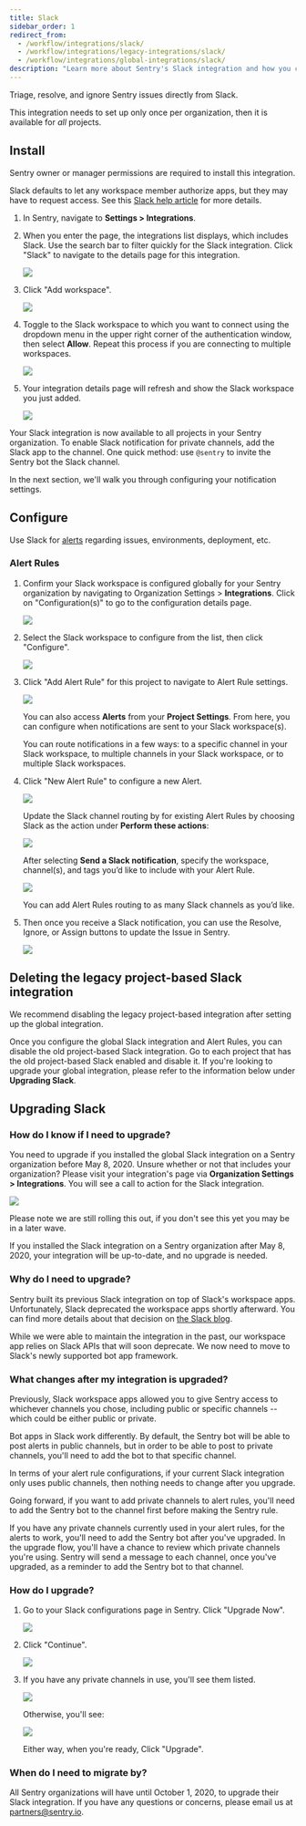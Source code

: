 ```yaml
---
title: Slack
sidebar_order: 1
redirect_from:
  - /workflow/integrations/slack/
  - /workflow/integrations/legacy-integrations/slack/
  - /workflow/integrations/global-integrations/slack/
description: "Learn more about Sentry's Slack integration and how you can triage, resolve, and ignore Sentry issues directly from Slack."
---
```


Triage, resolve, and ignore Sentry issues directly from Slack.

This integration needs to set up only once per organization, then it is available for _all_ projects.

## Install

<Note><markdown>

Sentry owner or manager permissions are required to install this integration.

</markdown></Note>

Slack defaults to let any workspace member authorize apps, but they may have to request access. See this [Slack help article](https://get.slack.help/hc/en-us/articles/202035138-Add-an-app-to-your-workspace) for more details.

1.  In Sentry, navigate to **Settings > Integrations**.

1.  When you enter the page, the integrations list displays, which includes Slack. Use the search bar to filter quickly for the Slack integration.
    Click "Slack" to navigate to the details page for this integration.

    ![](slack-integration-directory.png)

1.  Click "Add workspace".

    ![](slack-overview-details-page.png)

1.  Toggle to the Slack workspace to which you want to connect using the dropdown menu in the upper right corner of the authentication window, then select **Allow**. Repeat this process if you are connecting to multiple workspaces.

    ![](slack-allow-install.png)

1.  Your integration details page will refresh and show the Slack workspace you just added.

    ![](slack-install-success.png)

Your Slack integration is now available to all projects in your Sentry organization. To enable Slack notification for private channels, add the Slack app to the channel. One quick method: use `@sentry` to invite the Sentry bot the Slack channel.

In the next section, we'll walk you through configuring your notification settings.

## Configure

Use Slack for [alerts](#alert-rules) regarding issues, environments, deployment, etc.

### Alert Rules

1. Confirm your Slack workspace is configured globally for your Sentry organization by navigating to Organization Settings > **Integrations**. Click on "Configuration(s)" to go to the configuration details page.

   ![](slack-directory-installed.png)

1. Select the Slack workspace to configure from the list, then click "Configure".

   ![](slack-install-success.png)

1. Click "Add Alert Rule" for this project to navigate to Alert Rule settings.

   ![](slack-project-configuration.png)

   You can also access **Alerts** from your **Project Settings**. From here, you can configure when notifications are sent to your Slack workspace(s).

   You can route notifications in a few ways: to a specific channel in your Slack workspace, to multiple channels in your Slack workspace, or to multiple Slack workspaces.

1. Click "New Alert Rule" to configure a new Alert.

   ![](slack-alert-rules.png)

   Update the Slack channel routing by for existing Alert Rules by choosing Slack as the action under **Perform these actions**:

   ![](slack-alert-rule-edit.png)

   After selecting **Send a Slack notification**, specify the workspace, channel(s), and tags you’d like to include with your Alert Rule.

   ![](slack-alert-rule-edit-channels.png)

   You can add Alert Rules routing to as many Slack channels as you’d like.

1. Then once you receive a Slack notification, you can use the Resolve, Ignore, or Assign buttons to update the Issue in Sentry.

   ![](slack-alert-message.png)

## Deleting the legacy project-based Slack integration

We recommend disabling the legacy project-based integration after setting up the global integration.

Once you configure the global Slack integration and Alert Rules, you can disable the old project-based Slack integration. Go to each project that has the old project-based Slack enabled and disable it. If you're looking to upgrade your global integration, please refer to the information below under **Upgrading Slack**.

## Upgrading Slack

### How do I know if I need to upgrade?

You need to upgrade if you installed the global Slack integration on a Sentry organization before May 8, 2020. Unsure whether or not that includes your organization? Please visit your integration's page via **Organization Settings > Integrations**. You will see a call to action for the Slack integration.

![](slack-migration-integration-directory.png)

Please note we are still rolling this out, if you don't see this yet you may be in a later wave.

If you installed the Slack integration on a Sentry organization after May 8, 2020, your integration will be up-to-date, and no upgrade is needed.

### Why do I need to upgrade?

Sentry built its previous Slack integration on top of Slack's workspace apps. Unfortunately, Slack deprecated the workspace apps shortly afterward. You can find more details about that decision on [the Slack blog](https://medium.com/slack-developer-blog/an-update-on-workspace-apps-aabc9e42a98b).

While we were able to maintain the integration in the past, our workspace app relies on Slack APIs that will soon deprecate. We now need to move to Slack's newly supported bot app framework.

### What changes after my integration is upgraded?

Previously, Slack workspace apps allowed you to give Sentry access to whichever channels you chose, including public or specific channels -- which could be either public or private.

Bot apps in Slack work differently. By default, the Sentry bot will be able to post alerts in public channels, but in order to be able to post to private channels, you'll need to add the bot to that specific channel.

In terms of your alert rule configurations, if your current Slack integration only uses public channels, then nothing needs to change after you upgrade.

Going forward, if you want to add private channels to alert rules, you'll need to add the Sentry bot to the channel first before making the Sentry rule.

If you have any private channels currently used in your alert rules, for the alerts to work, you'll need to add the Sentry bot after you've upgraded. In the upgrade flow, you'll have a chance to review which private channels you're using. Sentry will send a message to each channel, once you've upgraded, as a reminder to add the Sentry bot to that channel.

### How do I upgrade?

1. Go to your Slack configurations page in Sentry. Click "Upgrade Now".

   ![](slack-migration-configurations.png)

2. Click "Continue".

   ![](slack-migration-intro.png)

3. If you have any private channels in use, you'll see them listed.

   ![](slack-migration-private-channels.png)

   Otherwise, you'll see:

   ![](slack-migration-no-private-channels.png)

   Either way, when you're ready, Click "Upgrade".

### When do I need to migrate by?

All Sentry organizations will have until October 1, 2020, to upgrade their Slack integration. If you have any questions or concerns, please email us at [partners@sentry.io](mailto:partners@sentry.io).
